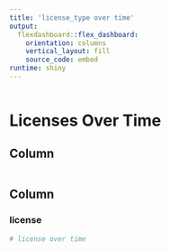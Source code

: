 ```yaml
---
title: 'license_type over time'
output: 
  flexdashboard::flex_dashboard:
    orientation: columns
    vertical_layout: fill
    source_code: embed
runtime: shiny 
---
```


```r



```


Licenses Over Time
===================================== 

Column {.sidebar}
-----------------------------------------------------------------------


```r



```

Column {.tabset}
-----------------------------------------------------------------------

### license

```r


# license over time




```

